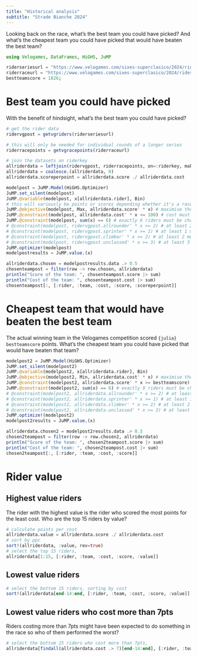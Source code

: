 ```yaml
---
title: "Historical analysis"
subtitle: "Strade Bianche 2024"
---
```


Looking back on the race, what's the best team you could have picked? And what's the cheapest team you could have picked that would have beaten the best team?

```julia
using Velogames, DataFrames, HiGHS, JuMP

riderseriesurl = "https://www.velogames.com/sixes-superclasico/2024/riders.php"
riderraceurl = "https://www.velogames.com/sixes-superclasico/2024/ridescore.php?ga=13&st=1"
bestteamscore = 1826;
```

# Best team you could have picked

With the benefit of hindsight, what's the best team you could have picked?

```julia
# get the rider data
ridervgpost = getvgriders(riderseriesurl)

# this will only be needed for individual rounds of a longer series
riderracepoints = getvgracepoints(riderraceurl)

# join the datasets on riderkey
allriderdata = leftjoin(ridervgpost, riderracepoints, on=:riderkey, makeunique=true)
allriderdata = coalesce.(allriderdata, 0)
allriderdata.scoreperpoint = allriderdata.score ./ allriderdata.cost

modelpost = JuMP.Model(HiGHS.Optimizer)
JuMP.set_silent(modelpost)
JuMP.@variable(modelpost, x[allriderdata.rider], Bin)
# this will variously be points or scores depending whether it's a race or series
JuMP.@objective(modelpost, Max, allriderdata.score' * x) # maximise the total score. 
JuMP.@constraint(modelpost, allriderdata.cost' * x <= 100) # cost must be <= 100
JuMP.@constraint(modelpost, sum(x) == 6) # exactly 6 riders must be chosen
# @constraint(modelpost, ridervgpost.allrounder' * x >= 2) # at least 2 must be all rounders
# @constraint(modelpost, ridervgpost.sprinter' * x >= 1) # at least 1 must be a sprinter
# @constraint(modelpost, ridervgpost.climber' * x >= 2) # at least 2 must be climbers
# @constraint(modelpost, ridervgpost.unclassed' * x >= 3) # at least 3 must be unclassed
JuMP.optimize!(modelpost)
modelpostresults = JuMP.value.(x)

allriderdata.chosen = modelpostresults.data .> 0.5
chosenteampost = filter(row -> row.chosen, allriderdata)
println("Score of the team: ", chosenteampost.score |> sum)
println("Cost of the team: ", chosenteampost.cost |> sum)
chosenteampost[:, [:rider, :team, :cost, :score, :scoreperpoint]]
```

# Cheapest team that would have beaten the best team

The actual winning team in the Velogames competition scored `{julia} bestteamscore` points. What's the cheapest team you could have picked that would have beaten that team?

```julia
modelpost2 = JuMP.Model(HiGHS.Optimizer)
JuMP.set_silent(modelpost2)
JuMP.@variable(modelpost2, x[allriderdata.rider], Bin)
JuMP.@objective(modelpost2, Min, allriderdata.cost' * x) # maximise the total score
JuMP.@constraint(modelpost2, allriderdata.score' * x >= bestteamscore) # cost must be <= 100
JuMP.@constraint(modelpost2, sum(x) == 6) # exactly 9 riders must be chosen
# @constraint(modelpost2, allriderdata.allrounder' * x >= 2) # at least 2 must be all rounders
# @constraint(modelpost2, allriderdata.sprinter' * x >= 1) # at least 1 must be a sprinter
# @constraint(modelpost2, allriderdata.climber' * x >= 2) # at least 2 must be climbers
# @constraint(modelpost2, allriderdata.unclassed' * x >= 3) # at least 3 must be unclassed
JuMP.optimize!(modelpost2)
modelpost2results = JuMP.value.(x)

allriderdata.chosen2 = modelpost2results.data .> 0.5
chosen2teampost = filter(row -> row.chosen2, allriderdata)
println("Score of the team: ", chosen2teampost.score |> sum)
println("Cost of the team: ", chosen2teampost.cost |> sum)
chosen2teampost[:, [:rider, :team, :cost, :score]]
```

# Rider value

## Highest value riders

The rider with the highest value is the rider who scored the most points for the least cost. Who are the top 15 riders by value?

```julia
# calculate points per cost
allriderdata.value = allriderdata.score ./ allriderdata.cost
# sort by ppc
sort!(allriderdata, :value, rev=true)
# select the top 15 riders,
allriderdata[1:15, [:rider, :team, :cost, :score, :value]]
```

## Lowest value riders

```julia
# select the bottom 15 riders, sorting by cost
sort!(allriderdata[end-14:end, [:rider, :team, :cost, :score, :value]], :cost, rev=true)
```

## Lowest value riders who cost more than 7pts

Riders costing more than 7pts might have been expected to do something in the race so who of them performed the worst?

```julia
# select the bottom 15 riders who cost more than 7pts,
allriderdata[findall(allriderdata.cost .> 7)[end-14:end], [:rider, :team, :cost, :score, :value]]
```
